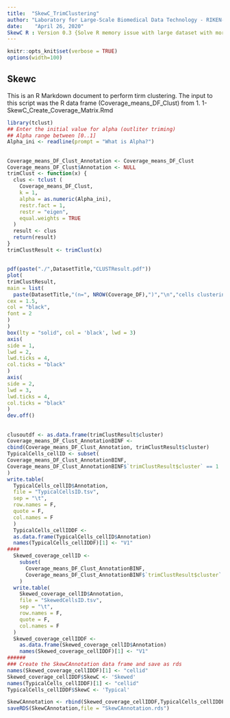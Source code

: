 ```yaml
---
title:  "SkewC_TrimClustering"
author: "Laboratory for Large-Scale Biomedical Data Technology - RIKEN-IMS"
date:    "April 26, 2020"
SkewC R : Version 0.3 {Solve R memory issue with large dataset with more that 10 cells}
---
```


```r
knitr::opts_knit$set(verbose = TRUE)
options(width=100)
```

## Skewc

This is an R Markdown document to perform tirm clustering. The input to this script was the R data frame (Coverage_means_DF_Clust) from 
1.	1-SkewC_Create_Coverage_Matrix.Rmd

```r
library(tclust)
## Enter the initial value for alpha (outliter triming)
## Alpha range between [0..1]
Alpha_ini <- readline(prompt = "What is Alpha?")
```

## 

##
```r
Coverage_means_DF_Clust_Annotation <- Coverage_means_DF_Clust
Coverage_means_DF_Clust$Annotation <- NULL
trimClust <- function(x) {
  clus <- tclust (
    Coverage_means_DF_Clust,
    k = 1,
    alpha = as.numeric(Alpha_ini),
    restr.fact = 1,
    restr = "eigen",
    equal.weights = TRUE
  )
  result <- clus
  return(result)
}
trimClustResult <- trimClust(x)

```
##
```r
pdf(paste("./",DatasetTitle,"CLUSTResult.pdf"))
plot(
trimClustResult,
main = list(
  paste(DatasetTitle,"(n=", NROW(Coverage_DF),")","\n","cells clustering by gene body coverage"),
cex = 1.5,
col = "black",
font = 2
)
)
box(lty = "solid", col = 'black', lwd = 3)
axis(
side = 1,
lwd = 2,
lwd.ticks = 4,
col.ticks = "black"
)
axis(
side = 2,
lwd = 3,
lwd.ticks = 4,
col.ticks = "black"
)
dev.off()

```
##

```r
clusoutdf <- as.data.frame(trimClustResult$cluster)
Coverage_means_DF_Clust_AnnotationBINF <-
cbind(Coverage_means_DF_Clust_Annotation, trimClustResult$cluster)
TypicalCells_cellID <- subset(
Coverage_means_DF_Clust_AnnotationBINF,
Coverage_means_DF_Clust_AnnotationBINF$`trimClustResult$cluster` == 1
)
write.table(
  TypicalCells_cellID$Annotation,
  file = "TypicalCellsID.tsv",
  sep = "\t",
  row.names = F,
  quote = F,
  col.names = F
  )
  TypicalCells_cellIDDF <-
  as.data.frame(TypicalCells_cellID$Annotation)
  names(TypicalCells_cellIDDF)[1] <- "V1"
####
  Skewed_coverage_cellID <-
    subset(
      Coverage_means_DF_Clust_AnnotationBINF,
      Coverage_means_DF_Clust_AnnotationBINF$`trimClustResult$cluster` == 0
    )
  write.table(
    Skewed_coverage_cellID$Annotation,
    file = "SkewedCellsID.tsv",
    sep = "\t",
    row.names = F,
    quote = F,
    col.names = F
  )
  Skewed_coverage_cellIDDF <-
    as.data.frame(Skewed_coverage_cellID$Annotation)
    names(Skewed_coverage_cellIDDF)[1] <- "V1"
###### 
### Create the SkewCAnnotation data frame and save as rds
names(Skewed_coverage_cellIDDF)[1] <- "cellid"
Skewed_coverage_cellIDDF$SkewC <- 'Skewed'
names(TypicalCells_cellIDDF)[1] <- "cellid"
TypicalCells_cellIDDF$SkewC <- 'Typical'

SkewCAnnotation <- rbind(Skewed_coverage_cellIDDF,TypicalCells_cellIDDF)
saveRDS(SkewCAnnotation,file = "SkewCAnnotation.rds")
   
```

